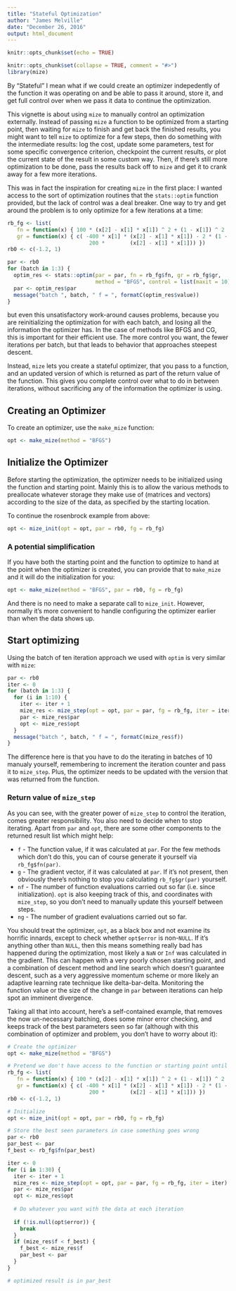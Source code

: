 ```yaml
---
title: "Stateful Optimization"
author: "James Melville"
date: "December 26, 2016"
output: html_document
---
```


```r
knitr::opts_chunk$set(echo = TRUE)
```

```r
knitr::opts_chunk$set(collapse = TRUE, comment = "#>")
library(mize)
```

By "Stateful" I mean what if we could create an optimizer indepedently of
the function it was operating on and be able to pass it around, store it, and
get full control over when we pass it data to continue the optimization.

This vignette is about using `mize` to manually control an optimization 
externally. Instead of passing `mize` a function to be optimized from a 
starting point, then waiting for `mize` to finish and get back the finished
results, you might want to tell `mize` to optimize for a few steps, then do
something with the intermediate results: log the cost, update some parameters,
test for some specific convergence criterion, checkpoint the current results,
or plot the current state of the result in some custom way. Then, if there's
still more optimization to be done, pass the results back off to `mize` and
get it to crank away for a few more iterations.

This was in fact the inspiration for creating `mize` in the first place: I
wanted access to the sort of optimization routines that the `stats::optim`
function provided, but the lack of control was a deal breaker. One way to
try and get around the problem is to only optimize for a few iterations at a 
time:

```r
rb_fg <- list(
   fn = function(x) { 100 * (x[2] - x[1] * x[1]) ^ 2 + (1 - x[1]) ^ 2  },
   gr = function(x) { c( -400 * x[1] * (x[2] - x[1] * x[1]) - 2 * (1 - x[1]),
                          200 *        (x[2] - x[1] * x[1])) })
rb0 <- c(-1.2, 1)

par <- rb0
for (batch in 1:3) {
  optim_res <- stats::optim(par = par, fn = rb_fg$fn, gr = rb_fg$gr, 
                            method = "BFGS", control = list(maxit = 10))
  par <- optim_res$par
  message("batch ", batch, " f = ", formatC(optim_res$value))
}
```

but even this unsatisfactory work-around causes problems, because you are
reinitializing the optimization for with each batch, and losing all the 
information the optimizer has. In the case of methods like BFGS and CG, this
is important for their efficient use. The more control you want, the fewer 
iterations per batch, but that leads to behavior that approaches steepest
descent.

Instead, `mize` lets you create a stateful optimizer, that you pass to a
function, and an updated version of which is returned as part of the return 
value of the function. This gives you complete control over what to do in
between iterations, without sacrificing any of the information the optimizer
is using.

## Creating an Optimizer

To create an optimizer, use the `make_mize` function:

```r
opt <- make_mize(method = "BFGS")
```

## Initialize the Optimizer

Before starting the optimization, the optimizer needs to be initialized using
the function and starting point. Mainly this is to allow the various methods
to preallocate whatever storage they make use of (matrices and vectors) 
according to the size of the data, as specified by the starting location.

To continue the rosenbrock example from above:

```r
opt <- mize_init(opt = opt, par = rb0, fg = rb_fg)
```

### A potential simplification

If you have both the starting point and the function to optimize to hand at
the point when the optimizer is created, you can provide that to `make_mize`
and it will do the initialization for you:

```r
opt <- make_mize(method = "BFGS", par = rb0, fg = rb_fg)
```

And there is no need to make a separate call to ```mize_init```. However, 
normally it's more convenient to handle configuring the optimizer earlier
than when the data shows up.

## Start optimizing

Using the batch of ten iteration approach we used with `optim` is very similar
with `mize`:

```r
par <- rb0
iter <- 0
for (batch in 1:3) {
  for (i in 1:10) {
    iter <- iter + 1
    mize_res <- mize_step(opt = opt, par = par, fg = rb_fg, iter = iter)
    par <- mize_res$par
    opt <- mize_res$opt
  }
  message("batch ", batch, " f = ", formatC(mize_res$f))
}
```

The difference here is that you have to do the iterating in batches of 10 
manualy yourself, remembering to increment the iteration counter and pass it
to `mize_step`. Plus, the optimizer needs to be updated with the version that
was returned from the function.

### Return value of `mize_step`

As you can see, with the greater power of `mize_step` to control the iteration,
comes greater responsibility. You also need to decide when to stop iterating.
Apart from `par` and `opt`, there are some other components to the 
returned result list which might help:

* `f` - The function value, if it was calculated at `par`. For the few methods
which don't do this, you can of course generate it yourself via `rb_fg$fn(par)`.
* `g` - The gradient vector, if it was calculated at `par`. If it's not present, 
then obviously there's nothing to stop you calculating `rb_fg$gr(par)` yourself.
* `nf` - The number of function evaluations carried out so far (i.e. since 
initialization). `opt` is also keeping track of this, and coordinates with 
`mize_step`, so you don't need to manually update this yourself between steps.
* `ng` - The number of gradient evaluations carried out so far.

You should treat the optimizer, `opt`, as a black box and not examine its 
horrific innards, except to check whether `opt$error` is non-`NULL`. If it's
anything other than `NULL`, then this means something really bad has happened
during the optimization, most likely a `NaN` or `Inf` was calculated in
the gradient. This can happen with a very poorly chosen starting point, and
a combination of descent method and line search which doesn't guarantee descent,
such as a very aggressive momentum scheme or more likely an adaptive learning
rate technique like delta-bar-delta. Monitoring the function value or the 
size of the change in `par` between iterations can help spot an imminent 
divergence.


Taking all that into account, here's a self-contained example, that removes the 
now un-necessary batching, does some minor error checking, and keeps track of
the best parameters seen so far (although with this combination of optimizer
and problem, you don't have to worry about it):

```r
# Create the optimizer
opt <- make_mize(method = "BFGS")

# Pretend we don't have access to the function or starting point until later
rb_fg <- list(
   fn = function(x) { 100 * (x[2] - x[1] * x[1]) ^ 2 + (1 - x[1]) ^ 2  },
   gr = function(x) { c( -400 * x[1] * (x[2] - x[1] * x[1]) - 2 * (1 - x[1]),
                          200 *        (x[2] - x[1] * x[1])) })
rb0 <- c(-1.2, 1)

# Initialize
opt <- mize_init(opt = opt, par = rb0, fg = rb_fg)

# Store the best seen parameters in case something goes wrong
par <- rb0
par_best <- par
f_best <- rb_fg$fn(par_best)

iter <- 0
for (i in 1:30) {
  iter <- iter + 1
  mize_res <- mize_step(opt = opt, par = par, fg = rb_fg, iter = iter)
  par <- mize_res$par
  opt <- mize_res$opt
  
  # Do whatever you want with the data at each iteration
  
  if (!is.null(opt$error)) {
    break
  }
  if (mize_res$f < f_best) {
    f_best <- mize_res$f
    par_best <- par
  }
}

# optimized result is in par_best
```



